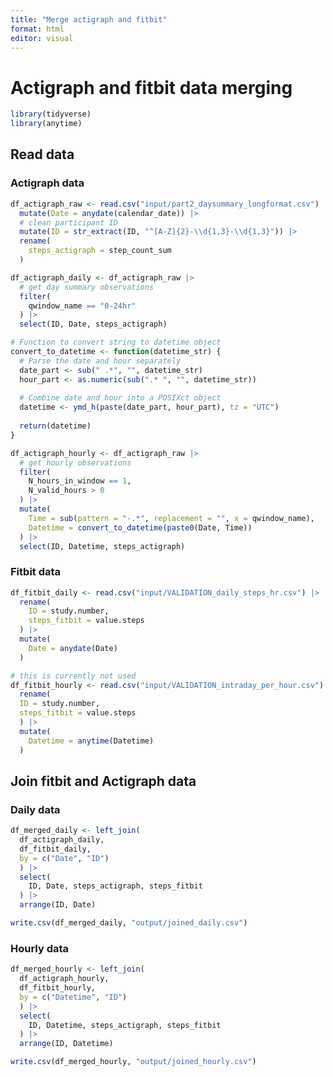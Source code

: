 ```yaml
---
title: "Merge actigraph and fitbit"
format: html
editor: visual
---
```


# Actigraph and fitbit data merging

```r
library(tidyverse)
library(anytime)
```

## Read data

### Actigraph data

```r
df_actigraph_raw <- read.csv("input/part2_daysummary_longformat.csv") |> 
  mutate(Date = anydate(calendar_date)) |> 
  # clean participant ID
  mutate(ID = str_extract(ID, "^[A-Z]{2}-\\d{1,3}-\\d{1,3}")) |> 
  rename(
    steps_actigraph = step_count_sum
  )
```

```r
df_actigraph_daily <- df_actigraph_raw |>
  # get day summary observations
  filter(
    qwindow_name == "0-24hr"
  ) |>
  select(ID, Date, steps_actigraph) 
```

```r

# Function to convert string to datetime object
convert_to_datetime <- function(datetime_str) {
  # Parse the date and hour separately
  date_part <- sub(" .*", "", datetime_str)
  hour_part <- as.numeric(sub(".* ", "", datetime_str))
  
  # Combine date and hour into a POSIXct object
  datetime <- ymd_h(paste(date_part, hour_part), tz = "UTC")
  
  return(datetime)
}

df_actigraph_hourly <- df_actigraph_raw |>
  # get hourly observations
  filter(
    N_hours_in_window == 1,
    N_valid_hours > 0 
  ) |>
  mutate(
    Time = sub(pattern = "-.*", replacement = "", x = qwindow_name),
    Datetime = convert_to_datetime(paste0(Date, Time))
  ) |> 
  select(ID, Datetime, steps_actigraph)
```

### Fitbit data

```r
df_fitbit_daily <- read.csv("input/VALIDATION_daily_steps_hr.csv") |> 
  rename(
    ID = study.number,
    steps_fitbit = value.steps
  ) |> 
  mutate(
    Date = anydate(Date)
  )
```

```r
# this is currently not used
df_fitbit_hourly <- read.csv("input/VALIDATION_intraday_per_hour.csv") |> 
  rename(
  ID = study.number,
  steps_fitbit = value.steps
  ) |> 
  mutate(
    Datetime = anytime(Datetime)
  )
```

## Join fitbit and Actigraph data

### Daily data

```r
df_merged_daily <- left_join(
  df_actigraph_daily,
  df_fitbit_daily,
  by = c("Date", "ID")
  ) |> 
  select(
    ID, Date, steps_actigraph, steps_fitbit
  ) |> 
  arrange(ID, Date)

write.csv(df_merged_daily, "output/joined_daily.csv")
```

### Hourly data

```r
df_merged_hourly <- left_join(
  df_actigraph_hourly,
  df_fitbit_hourly,
  by = c("Datetime", "ID")
  ) |> 
  select(
    ID, Datetime, steps_actigraph, steps_fitbit
  ) |> 
  arrange(ID, Datetime)

write.csv(df_merged_hourly, "output/joined_hourly.csv")
```
